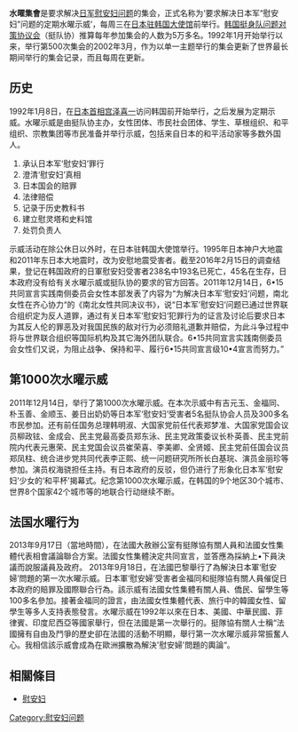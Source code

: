 {{roughtranslation|time=2016-11-29T15:23:23+00:00}}
{{unreferenced|time=2016-11-29T14:25:26+00:00}}
'''水曜集會'''是要求解决[[日军|日军]][[慰安妇问题|慰安妇问题]]的集会，正式名称为‘要求解决日本军“慰安妇”问题的定期水曜示威’，每周三在[[日本驻韩国大使馆|日本驻韩国大使馆]]前举行。[[韩国挺身队问题对策协议会|韩国挺身队问题对策协议会]]（挺队协）推算每年参加集会的人数为5万多名。1992年1月开始举行以来，举行第500次集会的2002年3月，作为以单一主题举行的集会更新了世界最长期间举行的集会记录，而且每周在更新。

==历史==
1992年1月8日，在[[日本首相|日本首相]][[宫泽喜一|宫泽喜一]]访问韩国前开始举行，之后发展为定期示威。水曜示威是由挺队协主办，女性团体、市民社会团体、学生、草根组织、和平组织、宗教集团等市民准备并举行示威，包括来自日本的和平活动家等多数外国人。

#承认日本军‘慰安妇’罪行
#澄清‘慰安妇’真相
#日本国会的赔罪
#法律赔偿
#记录于历史教科书
#建立慰灵塔和史料馆
#处罚负责人

示威活动在除公休日以外时，在日本驻韩国大使馆举行。1995年日本神户大地震和2011年东日本大地震时，改为安慰地震受害者。截至2016年2月15日的调查结果，登记在韩国政府的日軍慰安妇受害者238名中193名已死亡，45名在生存，日本政府没有给有关水曜示威或挺队协的要求的官方回答。2011年12月14日，6•15共同宣言实践南侧委员会女性本部发表了内容为“为解决日本军‘慰安妇‘问题，南北女性在齐心协力“的《南北女性共同决议书》，说“日本军’慰安妇‘问题已通过世界联合组织定为反人道罪，通过有关日本军’慰安妇‘犯罪行为的证言及讨论后要求日本为其反人伦的罪恶及对我国民族的敌对行为必须赔礼道歉并赔偿，为此斗争过程中将与世界联合组织等国际机构及其它海外团队联合。6•15共同宣言实践南侧委员会女性们又说，为阻止战争、保持和平、履行6•15共同宣言级10•4宣言而努力。”

==第1000次水曜示威==

2011年12月14日，举行了第1000次水曜示威。在本次示威中有吉元玉、金福同、朴玉善、金顺玉、姜日出奶奶等日本军‘慰安妇’受害者5名挺队协会人员及300多名市民参加。还有前任国务总理韩明淑、大国家党前任代表郑梦准、大国家党国会议员柳政铉、金成会、民主党最高委员郑东泳、民主党政策委议长朴英善、民主党前院内代表元惠荣、民主党国会议员崔荣喜、李美卿、全贤姬、民主党前任国会议员郑凤柱、统合进步党共同代表李正熙、统一问题研究所所长白基琓、演员金丽珍等参加。演员权海骁担任主持。有日本政府的反驳，但仍进行了形象化日本军‘慰安妇’少女的‘和平杯’揭幕式。纪念第1000次水曜示威，在韩国的9个地区30个城市、世界8个国家42个城市等的地联合行动继续不断。

==法国水曜行为==
2013年9月17日（當地時間），在法國大赦辦公室有挺隊協有關人員和法國女性集體代表相會議論聯合方案。法國女性集體決定共同宣言，並答應為採納上•下員決議而說服議員及政府。 2013年9月18日，在法國巴黎舉行了為解決日本軍‘慰安婦’問題的第一次水曜示威。日本軍‘慰安婦’受害者金福同和挺隊協有關人員催促日本政府的賠罪及國際聯合行為。該示威有法國女性集體有關人員、僑民、留學生等100多名參加。接著金福同的證言，由法國女性集體代表、旅行中的韓國女性、留學生等多人支持表態發言。水曜示威在1992年以來在日本、美國、中華民國、菲律賓、印度尼西亞等國家舉行，但在法國是第一次舉行的。挺隊協有關人士稱“法國擁有自由及鬥爭的歷史卻在法國的活動不明顯，舉行第一次水曜示威非常振奮人心。我相信該示威會成為在歐洲擴散為解決'慰安婦'問題的輿論“。

== 相關條目==
*[[慰安妇|慰安妇]]

[[Category:慰安妇问题|Category:慰安妇问题]]